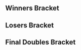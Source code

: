 {{DISPLAYTITLE:HFLAN Melee Edition 2017: Doubles Bracket}}{{SetGame|melee}}<!--
-->{{HFLAN Melee Edition 2017 Tabs|This=5}}

==Winners Bracket==
{{32DEDoublesWBracketA
<!-- ROUND 1 -->
|r1m1t1p1=Android |r1m1t1p1flag=se
|r1m1t1p2=Armada |r1m1t1p2flag=se |r1m1t1score=2
|r1m1t2p1=Kaese |r1m1t2p1flag=de
|r1m1t2p2=Klabautermann |r1m1t2p2flag=de |r1m1t2score=0
|r1m1win=1

|r1m2t1p1=PureSkillz |r1m2t1p1flag=nl
|r1m2t1p2=PureEvil |r1m2t1p2flag=nl |r1m2t1score=2
|r1m2t2p1=Sneddy |r1m2t2p1flag=de
|r1m2t2p2=Baron Brody |r1m2t2p2flag=at |r1m2t2score=0
|r1m2win=1

|r1m3t1p1=Aephage |r1m3t1p1flag=fr
|r1m3t1p2=beLia |r1m3t1p2flag=fr |r1m3t1score=2
|r1m3t2p1=epikfaal |r1m3t2p1flag=nl
|r1m3t2p2=Fout NL |r1m3t2p2flag=nl |r1m3t2score=0
|r1m3win=1

|r1m4t1p1=Djagof |r1m4t1p1flag=fr
|r1m4t1p2=Zoler |r1m4t1p2flag=se |r1m4t1score=2
|r1m4t2p1=Mawacate |r1m4t2p1flag=mx
|r1m4t2p2=Blayd |r1m4t2p2flag=de |r1m4t2score=0
|r1m4win=1

|r1m5t1p1=Adamayonmike |r1m5t1p1flag=nl
|r1m5t1p2=Zgetto |r1m5t1p2flag=nl |r1m5t1score={{win}}
|r1m5t2p1=Captain Love |r1m5t2p1flag=fr
|r1m5t2p2=Dero |r1m5t2p2flag=fr |r1m5t2score=DQ
|r1m5win=1

|r1m6t1p1=Etril |r1m6t1p1flag=fr
|r1m6t1p2=Kid Candi |r1m6t1p2flag=fr |r1m6t1score=1
|r1m6t2p1=zck |r1m6t2p1flag=fr
|r1m6t2p2=chaos6 |r1m6t2p2flag=fr |r1m6t2score=2
|r1m6win=2

|r1m7t1p1=Professor Pro |r1m7t1p1flag=gb
|r1m7t1p2=Amsah |r1m7t1p2flag=nl |r1m7t1score=2
|r1m7t2p1=JMYL |r1m7t2p1flag=nl
|r1m7t2p2=Atlas |r1m7t2p2flag=nl |r1m7t2score=0
|r1m7win=1

|r1m8t1p1=Blaze |r1m8t1p1flag=de
|r1m8t1p2=Däumling |r1m8t1p2flag=de |r1m8t1score=2
|r1m8t2p1=Momspaghetti |r1m8t2p1flag=be
|r1m8t2p2=Feradit |r1m8t2p2flag=be |r1m8t2score=0
|r1m8win=1

|r1m9t1p1=Chillindude |r1m9t1p1flag=us
|r1m9t1p2=ChuDat |r1m9t1p2flag=us |r1m9t1score=2
|r1m9t2p1=Ishka |r1m9t2p1flag=fr
|r1m9t2p2=Nestea |r1m9t2p2flag=fr |r1m9t2score=0
|r1m9win=1

|r1m10t1p1=JiM |r1m10t1p1flag=fr
|r1m10t1p2=Leon |r1m10t1p2flag=fr |r1m10t1score=0
|r1m10t2p1=Zorc |r1m10t2p1flag=no
|r1m10t2p2=Charlon |r1m10t2p2flag=fr |r1m10t2score=2
|r1m10win=2

|r1m11t1p1=Mahie |r1m11t1p1flag=fr
|r1m11t1p2=Fauster |r1m11t1p2flag=fr |r1m11t1score={{win}}
|r1m11t2p1=SchlimmShady |r1m11t2p1flag=de
|r1m11t2p2=KasparV |r1m11t2p2flag=nl |r1m11t2score=DQ
|r1m11win=1

|r1m12t1p1=RAOUL |r1m12t1p1flag=fr
|r1m12t1p2=Michiganplato |r1m12t1p2flag=fr |r1m12t1score=0
|r1m12t2p1=Levingy |r1m12t2p1flag=fi
|r1m12t2p2=LuK |r1m12t2p2flag=fr |r1m12t2score=2
|r1m12win=2

|r1m13t1p1=Overtriforce |r1m13t1p1flag=es
|r1m13t1p2=Trif |r1m13t1p2flag=es |r1m13t1score=2
|r1m13t2p1=Erwan |r1m13t2p1flag=fr
|r1m13t2p2=Jerem |r1m13t2p2flag=fr |r1m13t2score=0
|r1m13win=1

|r1m14t1p1=Deathgazer |r1m14t1p1flag=gb
|r1m14t1p2=BrTarolg |r1m14t1p2flag=gb |r1m14t1score=2
|r1m14t2p1=Bobi |r1m14t2p1flag=fr
|r1m14t2p2=Dady |r1m14t2p2flag=fr |r1m14t2score=0
|r1m14win=1

|r1m15t1p1=Prinz |r1m15t1p1flag=de
|r1m15t1p2=Kellner |r1m15t1p2flag=de |r1m15t1score={{win}}
|r1m15t2p1=Poilon |r1m15t2p1flag=fr
|r1m15t2p2=Makenshi |r1m15t2p2flag=fr |r1m15t2score=DQ
|r1m15win=1

|r1m16t1p1=Salepate |r1m16t1p1flag=fr
|r1m16t1p2=Baxon |r1m16t1p2flag=fr |r1m16t1score=DQ
|r1m16t2p1=C.Lo |r1m16t2p1flag=fr
|r1m16t2p2=Aether |r1m16t2p2flag=fr |r1m16t2score={{win}}
|r1m16win=2

<!-- ROUND 2 -->
|r2m1t1p1=Android |r2m1t1p1flag=se
|r2m1t1p2=Armada |r2m1t1p2flag=se |r2m1t1score=2
|r2m1t2p1=PureSkillz |r2m1t2p1flag=nl
|r2m1t2p2=PureEvil |r2m1t2p2flag=nl |r2m1t2score=0
|r2m1win=1

|r2m2t1p1=Aephage |r2m2t1p1flag=fr
|r2m2t1p2=beLia |r2m2t1p2flag=fr |r2m2t1score=1
|r2m2t2p1=Djagof |r2m2t2p1flag=fr
|r2m2t2p2=Zoler |r2m2t2p2flag=se |r2m2t2score=2
|r2m2win=2

|r2m3t1p1=Adamayonmike |r2m3t1p1flag=nl
|r2m3t1p2=Zgetto |r2m3t1p2flag=nl |r2m3t1score=2
|r2m3t2p1=zck |r2m3t2p1flag=fr
|r2m3t2p2=chaos6 |r2m3t2p2flag=fr |r2m3t2score=1
|r2m3win=1

|r2m4t1p1=Professor Pro |r2m4t1p1flag=gb
|r2m4t1p2=Amsah |r2m4t1p2flag=nl |r2m4t1score=2
|r2m4t2p1=Blaze |r2m4t2p1flag=de
|r2m4t2p2=Däumling |r2m4t2p2flag=de |r2m4t2score=0
|r2m4win=1

|r2m5t1p1=Chillindude |r2m5t1p1flag=us
|r2m5t1p2=ChuDat |r2m5t1p2flag=us |r2m5t1score=2
|r2m5t2p1=Zorc |r2m5t2p1flag=no
|r2m5t2p2=Charlon |r2m5t2p2flag=fr |r2m5t2score=0
|r2m5win=1

|r2m6t1p1=Mahie |r2m6t1p1flag=fr
|r2m6t1p2=Fauster |r2m6t1p2flag=fr |r2m6t1score=2
|r2m6t2p1=Levingy |r2m6t2p1flag=fi
|r2m6t2p2=LuK |r2m6t2p2flag=fr |r2m6t2score=0
|r2m6win=1

|r2m7t1p1=Overtriforce |r2m7t1p1flag=es
|r2m7t1p2=Trif |r2m7t1p2flag=es |r2m7t1score=2
|r2m7t2p1=Deathgazer |r2m7t2p1flag=gb
|r2m7t2p2=BrTarolg |r2m7t2p2flag=gb |r2m7t2score=0
|r2m7win=1

|r2m8t1p1=Prinz |r2m8t1p1flag=de
|r2m8t1p2=Kellner |r2m8t1p2flag=de |r2m8t1score=3
|r2m8t2p1=C.Lo |r2m8t2p1flag=fr
|r2m8t2p2=Aether |r2m8t2p2flag=fr |r2m8t2score=1
|r2m8win=1

<!-- ROUND 3 -->
|r3m1t1p1=Android |r3m1t1p1flag=se
|r3m1t1p2=Armada |r3m1t1p2flag=se |r3m1t1score=2
|r3m1t2p1=Djagof |r3m1t2p1flag=fr
|r3m1t2p2=Zoler |r3m1t2p2flag=se |r3m1t2score=0
|r3m1win=1

|r3m2t1p1=Adamayonmike |r3m2t1p1flag=nl
|r3m2t1p2=Zgetto |r3m2t1p2flag=nl |r3m2t1score=1
|r3m2t2p1=Professor Pro |r3m2t2p1flag=gb
|r3m2t2p2=Amsah |r3m2t2p2flag=nl |r3m2t2score=2
|r3m2win=2
|r3m2t1p1char1=falco |r3m2t1p1stock1=0 |r3m2t1p2char1=fox |r3m2t1p2stock1=0
|r3m2t2p1char1=fox |r3m2t2p1stock1=1 |r3m2t2p2char1=sheik |r3m2t2p2stock1=1 |r3m2win1=2 |r3m2stage1=Dream Land
|r3m2t1p1char2=falco |r3m2t1p1stock2=1 |r3m2t1p2char2=fox |r3m2t1p2stock2=1
|r3m2t2p1char2=fox |r3m2t2p1stock2=0 |r3m2t2p2char2=sheik |r3m2t2p2stock2=0 |r3m2win2=1 |r3m2stage2=Pokémon Stadium
|r3m2t1p1char3=falco |r3m2t1p1stock3=0 |r3m2t1p2char3=fox |r3m2t1p2stock3=0
|r3m2t2p1char3=fox |r3m2t2p1stock3=1 |r3m2t2p2char3=sheik |r3m2t2p2stock3=0 |r3m2win3=2 |r3m2stage3=Dream Land
|r3m2date=April 16, 2017
|r3m2details={{BracketMatchDetails|reddit=|comment=|vod=https://youtu.be/PJ2ql-xWQdE}}

|r3m3t1p1=Chillindude |r3m3t1p1flag=us
|r3m3t1p2=ChuDat |r3m3t1p2flag=us |r3m3t1score=2
|r3m3t2p1=Mahie |r3m3t2p1flag=fr
|r3m3t2p2=Fauster |r3m3t2p2flag=fr |r3m3t2score=1
|r3m3win=1

|r3m4t1p1=Overtriforce |r3m4t1p1flag=es
|r3m4t1p2=Trif |r3m4t1p2flag=es |r3m4t1score=2
|r3m4t2p1=Prinz |r3m4t2p1flag=de
|r3m4t2p2=Kellner |r3m4t2p2flag=de |r3m4t2score=0
|r3m4win=1

<!-- ROUND 4 -->
|r4m1t1p1=Android |r4m1t1p1flag=se
|r4m1t1p2=Armada |r4m1t1p2flag=se |r4m1t1score=3
|r4m1t2p1=Professor Pro |r4m1t2p1flag=gb
|r4m1t2p2=Amsah |r4m1t2p2flag=nl |r4m1t2score=1
|r4m1win=1
|r4m1t1p1char1=sheik |r4m1t1p1stock1=0 |r4m1t1p2char1=peach |r4m1t1p2stock1=0
|r4m1t2p1char1=fox |r4m1t2p1stock1=1 |r4m1t2p2char1=sheik |r4m1t2p2stock1=1 |r4m1win1=2 |r4m1stage1=Battlefield
|r4m1t1p1char2=sheik |r4m1t1p1stock2=2 |r4m1t1p2char2=peach |r4m1t1p2stock2=3
|r4m1t2p1char2=fox |r4m1t2p1stock2=0 |r4m1t2p2char2=sheik |r4m1t2p2stock2=0 |r4m1win2=1 |r4m1stage2=Dream Land
|r4m1t1p1char3=sheik |r4m1t1p1stock3=2 |r4m1t1p2char3=peach |r4m1t1p2stock3=2
|r4m1t2p1char3=fox |r4m1t2p1stock3=0 |r4m1t2p2char3=sheik |r4m1t2p2stock3=0 |r4m1win3=1 |r4m1stage3=Pokémon Stadium
|r4m1t1p1char4=sheik |r4m1t1p1stock4=1 |r4m1t1p2char4=peach |r4m1t1p2stock4=2
|r4m1t2p1char4=fox |r4m1t2p1stock4=0 |r4m1t2p2char4=sheik |r4m1t2p2stock4=0 |r4m1win4=1 |r4m1stage4=Pokémon Stadium
|r4m1date=April 16, 2017
|r4m1details={{BracketMatchDetails|reddit=|comment=|vod=https://youtu.be/6U7eDCCvYJ0}}

|r4m2t1p1=Chillindude |r4m2t1p1flag=us
|r4m2t1p2=ChuDat |r4m2t1p2flag=us |r4m2t1score=3
|r4m2t2p1=Overtriforce |r4m2t2p1flag=es
|r4m2t2p2=Trif |r4m2t2p2flag=es |r4m2t2score=2
|r4m2win=1
}}

==Losers Bracket==
{{32DEDoublesLBracketSmwA
|tourneylink=HFLAN/Melee Edition/2017
|tourneyname=HFLAN Melee Edition 2017
|l1placement=25-32
|l2placement=17-24
|l3placement=13-16
|l4placement=9-12
|l5placement=7-8
|l6placement=5-6
|column-width=160

<!-- ROUND 1 -->
|l1m1t1p1=Kaese |l1m1t1p1flag=de
|l1m1t1p2=Klabautermann |l1m1t1p2flag=de |l1m1t1score=0
|l1m1t2p1=Sneddy |l1m1t2p1flag=de
|l1m1t2p2=Baron Brody |l1m1t2p2flag=at |l1m1t2score=2
|l1m1win=2

|l1m2t1p1=epikfaal |l1m2t1p1flag=nl
|l1m2t1p2=Fout NL |l1m2t1p2flag=nl |l1m2t1score=0
|l1m2t2p1=Mawacate |l1m2t2p1flag=mx
|l1m2t2p2=Blayd |l1m2t2p2flag=de |l1m2t2score=2
|l1m2win=2

|l1m3t1p1=Captain Love |l1m3t1p1flag=fr
|l1m3t1p2=Dero |l1m3t1p2flag=fr |l1m3t1score=DQ
|l1m3t2p1=Etril |l1m3t2p1flag=fr
|l1m3t2p2=Kid Candi |l1m3t2p2flag=fr |l1m3t2score={{win}}
|l1m3win=2

|l1m4t1p1=JMYL |l1m4t1p1flag=nl
|l1m4t1p2=Atlas |l1m4t1p2flag=nl |l1m4t1score=1
|l1m4t2p1=Momspaghetti |l1m4t2p1flag=be
|l1m4t2p2=Feradit |l1m4t2p2flag=be |l1m4t2score=3
|l1m4win=2

|l1m5t1p1=Ishka |l1m5t1p1flag=fr
|l1m5t1p2=Nestea |l1m5t1p2flag=fr |l1m5t1score=0
|l1m5t2p1=JiM |l1m5t2p1flag=fr
|l1m5t2p2=Leon |l1m5t2p2flag=fr |l1m5t2score=2
|l1m5win=2

|l1m6t1p1=SchlimmShady |l1m6t1p1flag=de
|l1m6t1p2=KasparV |l1m6t1p2flag=nl |l1m6t1score=DQ
|l1m6t2p1=RAOUL |l1m6t2p1flag=fr
|l1m6t2p2=Michiganplato |l1m6t2p2flag=fr |l1m6t2score={{win}}
|l1m6win=2

|l1m7t1p1=Erwan |l1m7t1p1flag=fr
|l1m7t1p2=Jerem |l1m7t1p2flag=fr |l1m7t1score=0
|l1m7t2p1=Bobi |l1m7t2p1flag=fr
|l1m7t2p2=Dady |l1m7t2p2flag=fr |l1m7t2score=2
|l1m7win=2

|l1m8t1p1=Poilon |l1m8t1p1flag=fr
|l1m8t1p2=Makenshi |l1m8t1p2flag=fr |l1m8t1score=DQ
|l1m8t2p1=Salepate |l1m8t2p1flag=fr
|l1m8t2p2=Baxon |l1m8t2p2flag=fr |l1m8t2score={{win}}
|l1m8win=2

<!-- ROUND 2 -->
|l2m1t1p1=C.Lo |l2m1t1p1flag=fr
|l2m1t1p2=Aether |l2m1t1p2flag=fr |l2m1t1score=2
|l2m1t2p1=Sneddy |l2m1t2p1flag=de
|l2m1t2p2=Baron Brody |l2m1t2p2flag=at |l2m1t2score=0
|l2m1win=1

|l2m2t1p1=Deathgazer |l2m2t1p1flag=gb
|l2m2t1p2=BrTarolg |l2m2t1p2flag=gb |l2m2t1score=2
|l2m2t2p1=Mawacate |l2m2t2p1flag=mx
|l2m2t2p2=Blayd |l2m2t2p2flag=de |l2m2t2score=0
|l2m2win=1

|l2m3t1p1=Levingy |l2m3t1p1flag=fi
|l2m3t1p2=LuK |l2m3t1p2flag=fr |l2m3t1score=0
|l2m3t2p1=Etril |l2m3t2p1flag=fr
|l2m3t2p2=Kid Candi |l2m3t2p2flag=fr |l2m3t2score=2
|l2m3win=2

|l2m4t1p1=Zorc |l2m4t1p1flag=no
|l2m4t1p2=Charlon |l2m4t1p2flag=fr |l2m4t1score=2
|l2m4t2p1=Momspaghetti |l2m4t2p1flag=be
|l2m4t2p2=Feradit |l2m4t2p2flag=be |l2m4t2score=1
|l2m4win=1

|l2m5t1p1=Blaze |l2m5t1p1flag=de
|l2m5t1p2=Däumling |l2m5t1p2flag=de |l2m5t1score=2
|l2m5t2p1=JiM |l2m5t2p1flag=fr
|l2m5t2p2=Leon |l2m5t2p2flag=fr |l2m5t2score=0
|l2m5win=1

|l2m6t1p1=zck |l2m6t1p1flag=fr
|l2m6t1p2=chaos6 |l2m6t1p2flag=fr |l2m6t1score={{win}}
|l2m6t2p1=RAOUL |l2m6t2p1flag=fr
|l2m6t2p2=Michiganplato |l2m6t2p2flag=fr |l2m6t2score=DQ
|l2m6win=1

|l2m7t1p1=Aephage |l2m7t1p1flag=fr
|l2m7t1p2=beLia |l2m7t1p2flag=fr |l2m7t1score=2
|l2m7t2p1=Bobi |l2m7t2p1flag=fr
|l2m7t2p2=Dady |l2m7t2p2flag=fr |l2m7t2score=0
|l2m7win=1

|l2m8t1p1=PureSkillz |l2m8t1p1flag=nl
|l2m8t1p2=PureEvil |l2m8t1p2flag=nl |l2m8t1score={{win}}
|l2m8t2p1=Salepate |l2m8t2p1flag=fr
|l2m8t2p2=Baxon |l2m8t2p2flag=fr |l2m8t2score=DQ
|l2m8win=1

<!-- ROUND 3 -->
|l3m1t1p1=C.Lo |l3m1t1p1flag=fr
|l3m1t1p2=Aether |l3m1t1p2flag=fr |l3m1t1score=2
|l3m1t2p1=Deathgazer |l3m1t2p1flag=gb
|l3m1t2p2=BrTarolg |l3m1t2p2flag=gb |l3m1t2score=1
|l3m1win=1

|l3m2t1p1=Etril |l3m2t1p1flag=fr
|l3m2t1p2=Kid Candi |l3m2t1p2flag=fr |l3m2t1score=1
|l3m2t2p1=Zorc |l3m2t2p1flag=no
|l3m2t2p2=Charlon |l3m2t2p2flag=fr |l3m2t2score=2
|l3m2win=2

|l3m3t1p1=Blaze |l3m3t1p1flag=de
|l3m3t1p2=Däumling |l3m3t1p2flag=de |l3m3t1score=2
|l3m3t2p1=zck |l3m3t2p1flag=fr
|l3m3t2p2=chaos6 |l3m3t2p2flag=fr |l3m3t2score=0
|l3m3win=1

|l3m4t1p1=Aephage |l3m4t1p1flag=fr
|l3m4t1p2=beLia |l3m4t1p2flag=fr |l3m4t1score=2
|l3m4t2p1=PureSkillz |l3m4t2p1flag=nl
|l3m4t2p2=PureEvil |l3m4t2p2flag=nl |l3m4t2score=0
|l3m4win=1

<!-- ROUND 4 -->
|l4m1t1p1=Adamayonmike |l4m1t1p1flag=nl
|l4m1t1p2=Zgetto |l4m1t1p2flag=nl |l4m1t1score=2
|l4m1t2p1=C.Lo |l4m1t2p1flag=fr
|l4m1t2p2=Aether |l4m1t2p2flag=fr |l4m1t2score=0
|l4m1win=1

|l4m2t1p1=Djagof |l4m2t1p1flag=fr
|l4m2t1p2=Zoler |l4m2t1p2flag=se |l4m2t1score=2
|l4m2t2p1=Zorc |l4m2t2p1flag=no
|l4m2t2p2=Charlon |l4m2t2p2flag=fr |l4m2t2score=1
|l4m2win=1
|l4m2t1p1char1=fox |l4m2t1p1stock1=1 |l4m2t1p2char1=fox |l4m2t1p2stock1=1
|l4m2t2p1char1=falco |l4m2t2p1stock1=0 |l4m2t2p2char1=jigglypuff |l4m2t2p2stock1=0 |l4m2win1=1 |l4m2stage1=Final Destination
|l4m2t1p1char2=fox |l4m2t1p1stock2=0 |l4m2t1p2char2=fox |l4m2t1p2stock2=0
|l4m2t2p1char2=falco |l4m2t2p1stock2=1 |l4m2t2p2char2=jigglypuff |l4m2t2p2stock2=1 |l4m2win2=2 |l4m2stage2=Dream Land
|l4m2t1p1char3=fox |l4m2t1p1stock3=3 |l4m2t1p2char3=fox |l4m2t1p2stock3=1
|l4m2t2p1char3=falco |l4m2t2p1stock3=0 |l4m2t2p2char3=jigglypuff |l4m2t2p2stock3=0 |l4m2win3=1 |l4m2stage3=Pokémon Stadium
|l4m2date=April 16, 2017
|l4m2details={{BracketMatchDetails|reddit=|comment=|vod=https://youtu.be/zft0-TK-lJQ}}

|l4m3t1p1=Prinz |l4m3t1p1flag=de
|l4m3t1p2=Kellner |l4m3t1p2flag=de |l4m3t1score={{win}}
|l4m3t2p1=Blaze |l4m3t2p1flag=de
|l4m3t2p2=Däumling |l4m3t2p2flag=de |l4m3t2score=
|l4m3win=1

|l4m4t1p1=Mahie |l4m4t1p1flag=fr
|l4m4t1p2=Fauster |l4m4t1p2flag=fr |l4m4t1score=2
|l4m4t2p1=Aephage |l4m4t2p1flag=fr
|l4m4t2p2=beLia |l4m4t2p2flag=fr |l4m4t2score=1
|l4m4win=1
|l4m4t1p1char1=fox |l4m4t1p1stock1=0 |l4m4t1p2char1=samus |l4m4t1p2stock1=0
|l4m4t2p1char1=jigglypuff |l4m4t2p1stock1=2 |l4m4t2p2char1=fox |l4m4t2p2stock1=1 |l4m4win1=2 |l4m4stage1=Final Destination
|l4m4t1p1char2=fox |l4m4t1p1stock2=2 |l4m4t1p2char2=samus |l4m4t1p2stock2=1
|l4m4t2p1char2=jigglypuff |l4m4t2p1stock2=0 |l4m4t2p2char2=fox |l4m4t2p2stock2=0 |l4m4win2=1 |l4m4stage2=Yoshi's Story
|l4m4t1p1char3=fox |l4m4t1p1stock3=1 |l4m4t1p2char3=samus |l4m4t1p2stock3=0
|l4m4t2p1char3=jigglypuff |l4m4t2p1stock3=0 |l4m4t2p2char3=fox |l4m4t2p2stock3=0 |l4m4win3=1 |l4m4stage3=Final Destination
|l4m4date=April 16, 2017
|l4m4details={{BracketMatchDetails|reddit=|comment=|vod=https://youtu.be/O514ROS5h4U}}

<!-- ROUND 5 -->
|l5m1t1p1=Adamayonmike |l5m1t1p1flag=nl
|l5m1t1p2=Zgetto |l5m1t1p2flag=nl |l5m1t1score=3
|l5m1t2p1=Djagof |l5m1t2p1flag=fr
|l5m1t2p2=Zoler |l5m1t2p2flag=se |l5m1t2score=0
|l5m1win=1

|l5m2t1p1=Prinz |l5m2t1p1flag=de
|l5m2t1p2=Kellner |l5m2t1p2flag=de |l5m2t1score=3
|l5m2t2p1=Mahie |l5m2t2p1flag=fr
|l5m2t2p2=Fauster |l5m2t2p2flag=fr |l5m2t2score=1
|l5m2win=1

<!-- ROUND 6 -->
|l6m1t1p1=Overtriforce |l6m1t1p1flag=es
|l6m1t1p2=Trif |l6m1t1p2flag=es |l6m1t1score=1
|l6m1t2p1=Adamayonmike |l6m1t2p1flag=nl
|l6m1t2p2=Zgetto |l6m1t2p2flag=nl |l6m1t2score=3
|l6m1win=2

|l6m2t1p1=Professor Pro |l6m2t1p1flag=gb
|l6m2t1p2=Amsah |l6m2t1p2flag=nl |l6m2t1score={{win}}
|l6m2t2p1=Prinz |l6m2t2p1flag=de
|l6m2t2p2=Kellner |l6m2t2p2flag=de |l6m2t2score=
|l6m2win=1
}}
<onlyinclude>
==Final Doubles Bracket==
{{DEFinalDoublesSmwBracket
|tourneylink=HFLAN/Melee Edition/2017
|tourneyname=HFLAN Melee Edition 2017
|l1placement=4
|r2placement=3
|r3loserplacement=2
|r3winnerplacement=1
|column-width=160

<!-- FROM WINNERS -->
|r1m1t1p1=Android |r1m1t1p1flag=se
|r1m1t1p2=Armada |r1m1t1p2flag=se |r1m1t1score=3
|r1m1t2p1=Chillindude |r1m1t2p1flag=us
|r1m1t2p2=ChuDat |r1m1t2p2flag=us |r1m1t2score=0
|r1m1win=1
|r1m1t1p1char1=sheik |r1m1t1p1stock1=2 |r1m1t1p2char1=peach |r1m1t1p2stock1=2
|r1m1t2p1char1=fox |r1m1t2p1stock1=0 |r1m1t2p2char1=ic |r1m1t2p2stock1=0 |r1m1win1=1 |r1m1stage1=Final Destination
|r1m1t1p1char2=sheik |r1m1t1p1stock2=2 |r1m1t1p2char2=peach |r1m1t1p2stock2=1
|r1m1t2p1char2=fox |r1m1t2p1stock2=0 |r1m1t2p2char2=ic |r1m1t2p2stock2=0 |r1m1win2=1 |r1m1stage2=Pokémon Stadium
|r1m1t1p1char3=sheik |r1m1t1p1stock3=1 |r1m1t1p2char3=peach |r1m1t1p2stock3=1
|r1m1t2p1char3=fox |r1m1t2p1stock3=0 |r1m1t2p2char3=ic |r1m1t2p2stock3=0 |r1m1win3=1 |r1m1stage3=Battlefield
|r1m1date=April 16, 2017
|r1m1details={{BracketMatchDetails|reddit=|comment=|vod=https://youtu.be/j5EdsNspY18}}

<!-- FROM LOSERS -->
|l1m1t1p1=Adamayonmike |l1m1t1p1flag=nl
|l1m1t1p2=Zgetto |l1m1t1p2flag=nl |l1m1t1score=3
|l1m1t2p1=Professor Pro |l1m1t2p1flag=gb
|l1m1t2p2=Amsah |l1m1t2p2flag=nl |l1m1t2score=2
|l1m1win=1
|l1m1t1p1char1=falco |l1m1t1p1stock1=0 |l1m1t1p2char1=fox |l1m1t1p2stock1=0
|l1m1t2p1char1=fox |l1m1t2p1stock1=2 |l1m1t2p2char1=sheik |l1m1t2p2stock1=2 |l1m1win1=2 |l1m1stage1=Battlefield
|l1m1t1p1char2=fox |l1m1t1p1stock2=0 |l1m1t1p2char2=fox |l1m1t1p2stock2=0
|l1m1t2p1char2=fox |l1m1t2p1stock2=1 |l1m1t2p2char2=sheik |l1m1t2p2stock2=1 |l1m1win2=2 |l1m1stage2=Pokémon Stadium
|l1m1t1p1char3=fox |l1m1t1p1stock3=1 |l1m1t1p2char3=fox |l1m1t1p2stock3=1
|l1m1t2p1char3=fox |l1m1t2p1stock3=0 |l1m1t2p2char3=sheik |l1m1t2p2stock3=0 |l1m1win3=1 |l1m1stage3=Final Destination
|l1m1t1p1char4=fox |l1m1t1p1stock4=2 |l1m1t1p2char4=fox |l1m1t1p2stock4=1
|l1m1t2p1char4=fox |l1m1t2p1stock4=0 |l1m1t2p2char4=sheik |l1m1t2p2stock4=0 |l1m1win4=1 |l1m1stage4=Battlefield
|l1m1t1p1char5=fox |l1m1t1p1stock5=1 |l1m1t1p2char5=fox |l1m1t1p2stock5=0
|l1m1t2p1char5=fox |l1m1t2p1stock5=0 |l1m1t2p2char5=sheik |l1m1t2p2stock5=0 |l1m1win5=1 |l1m1stage5=Battlefield
|l1m1date=April 16, 2017
|l1m1details={{BracketMatchDetails|reddit=|comment=|vod=https://www.youtube.com/watch?v=0FbXHLS-3tg}}

<!-- LOSERS FINALS -->
|r2m1t1p1=Chillindude |r2m1t1p1flag=us
|r2m1t1p2=ChuDat |r2m1t1p2flag=us |r2m1t1score=3
|r2m1t2p1=Adamayonmike |r2m1t2p1flag=nl
|r2m1t2p2=Zgetto |r2m1t2p2flag=nl |r2m1t2score=1
|r2m1win=1
|r2m1t1p1char1=fox |r2m1t1p1stock1=1 |r2m1t1p2char1=ic |r2m1t1p2stock1=2
|r2m1t2p1char1=fox |r2m1t2p1stock1=0 |r2m1t2p2char1=fox |r2m1t2p2stock1=0 |r2m1win1=1 |r2m1stage1=Dream Land
|r2m1t1p1char2=fox |r2m1t1p1stock2=1 |r2m1t1p2char2=ic |r2m1t1p2stock2=2
|r2m1t2p1char2=fox |r2m1t2p1stock2=0 |r2m1t2p2char2=fox |r2m1t2p2stock2=0 |r2m1win2=1 |r2m1stage2=Yoshi's Story
|r2m1t1p1char3=fox |r2m1t1p1stock3=0 |r2m1t1p2char3=ic |r2m1t1p2stock3=0
|r2m1t2p1char3=fox |r2m1t2p1stock3=1 |r2m1t2p2char3=fox |r2m1t2p2stock3=1 |r2m1win3=2 |r2m1stage3=Pokémon Stadium
|r2m1t1p1char4=fox |r2m1t1p1stock4=2 |r2m1t1p2char4=ic |r2m1t1p2stock4=1
|r2m1t2p1char4=fox |r2m1t2p1stock4=0 |r2m1t2p2char4=fox |r2m1t2p2stock4=0 |r2m1win4=1 |r2m1stage4=Final Destination
|r2m1date=April 16, 2017
|r2m1details={{BracketMatchDetails|reddit=|comment=|vod=https://www.youtube.com/watch?v=fake75kO55c}}

<!-- GRAND FINALS -->
|r3m1t1p1=Android |r3m1t1p1flag=se
|r3m1t1p2=Armada |r3m1t1p2flag=se |r3m1t1score=3 |r3m2t1score=
|r3m1t2p1=Chillindude |r3m1t2p1flag=us
|r3m1t2p2=ChuDat |r3m1t2p2flag=us |r3m1t2score=0 |r3m2t2score=
|r3m1win=1
|r3m1t1p1char1=sheik |r3m1t1p1stock1=2 |r3m1t1p2char1=peach |r3m1t1p2stock1=3
|r3m1t2p1char1=fox |r3m1t2p1stock1=0 |r3m1t2p2char1=ic |r3m1t2p2stock1=0 |r3m1win1=1 |r3m1stage1=Yoshi's Story
|r3m1t1p1char2=sheik |r3m1t1p1stock2=2 |r3m1t1p2char2=peach |r3m1t1p2stock2=2
|r3m1t2p1char2=fox |r3m1t2p1stock2=0 |r3m1t2p2char2=ic |r3m1t2p2stock2=0 |r3m1win2=1 |r3m1stage2=Battlefield
|r3m1t1p1char3=sheik |r3m1t1p1stock3=1 |r3m1t1p2char3=peach |r3m1t1p2stock3=1
|r3m1t2p1char3=fox |r3m1t2p1stock3=0 |r3m1t2p2char3=ic |r3m1t2p2stock3=0 |r3m1win3=1 |r3m1stage3=Pokémon Stadium
|r3m1date=April 16, 2017
|r3m1details={{BracketMatchDetails|reddit=|comment=|vod=https://youtu.be/DBNfEMl0b4c}}
}}
</onlyinclude>
